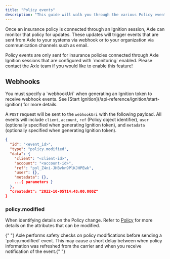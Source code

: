 ```yaml
---
title: "Policy events"
description: "This guide will walk you through the various Policy events that may occur when monitoring an insurance policy."
---
```


Once an insurance policy is connected through an Ignition session, Axle can monitor that policy for updates. These updates will trigger events that are sent from Axle to your systems via webhook or to your organization via communication channels such as email.

<Info>
  Policy events are only sent for insurance policies connected through Axle
  Ignition sessions that are configured with `monitoring` enabled. Please
  contact the Axle team if you would like to enable this feature!
</Info>

## Webhooks

<Tip>
  You must specify a `webhookUri` when generating an Ignition token to receive
  webhook events. See [Start Ignition](/api-reference/ignition/start-ignition)
  for more details.
  <Snippet file="custom-webhooks.mdx" />
</Tip>

A `POST` request will be sent to the `webhookUri` with the following payload. All events will include `client`, `account`, `ref` (Policy object identifier), `user` (optionally specified when generating Ignition token), and `metadata` (optionally specified when generating Ignition token).

```json Example webhook payload
{
  "id": "<event_id>",
  "type": "policy.modified",
  "data": {
    "client": "<client-id>",
    "account": "<account-id>",
    "ref": "pol_Z4ni-JHBvkn9PlKJHPEwk",
    "user": {},
    "metadata": {},
    ...{ parameters }
  },
  "createdAt": "2022-10-05T14:48:00.000Z"
}
```

### policy.modified

When identifying details on the Policy change. Refer to [Policy](/api-reference/policies/policy) for more details on the attributes that can be modified.

<Note>
  {" "}
  Axle performs safety checks on policy modifications before sending a `policy.modified`
  event. This may cause a short delay between when policy information was refreshed
  from the carrier and when you receive notification of the event.{" "}
</Note>
